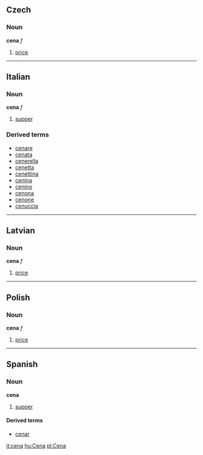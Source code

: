 ==Czech==
===Noun===
'''cena''' ''f''

# [[price]]

----

==Italian==
===Noun===
'''cena''' ''f''

# [[supper]]

===Derived terms===
*[[cenare]]
*[[cenata]]
*[[cenerella]]
*[[cenetta]]
*[[cenettina]]
*[[cenina]]
*[[cenino]]
*[[cenona]]
*[[cenone]]
*[[cenuccia]]

----

==Latvian==
===Noun===
'''cena''' ''f''

# [[price]]

----

==Polish==
===Noun===
'''cena''' ''f''

# [[price]]

----

==Spanish==
===Noun===
'''cena'''

# [[supper]]

====Derived terms====
*[[cenar]]

[[it:cena]]
[[hu:Cena]]
[[pl:Cena]]